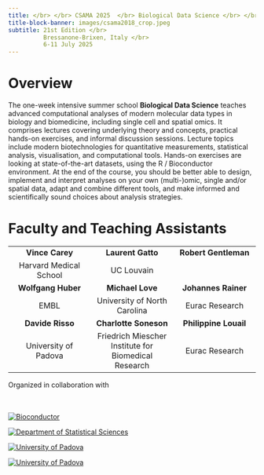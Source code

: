 ```yaml
---
title: </br> </br> CSAMA 2025  </br> Biological Data Science </br> </br>
title-block-banner: images/csama2018_crop.jpeg
subtitle: 21st Edition </br> 
          Bressanone-Brixen, Italy </br>
          6-11 July 2025
---
```


# Overview

The one-week intensive summer school **Biological Data Science** teaches advanced computational analyses of modern molecular data types in biology and biomedicine, including single cell and spatial omics. It comprises lectures covering underlying theory and concepts, practical hands-on exercises, and informal discussion sessions. Lecture topics include modern biotechnologies for quantitative measurements, statistical analysis, visualisation, and computational tools. Hands-on exercises are looking at state-of-the-art datasets, using the R / Bioconductor environment. At the end of the course, you should be better able to design, implement and interpret analyses on your own (multi-)omic, single and/or spatial data, adapt and combine different tools, and make informed and scientifically sound choices about analysis strategies.

# Faculty and Teaching Assistants

| | | |
| :--: | :--: | :--: |
| **Vince Carey** | **Laurent Gatto** | **Robert Gentleman** |
| Harvard Medical School | UC Louvain |  |
| **Wolfgang Huber** | **Michael Love** | **Johannes Rainer** |
| EMBL | University of North Carolina | Eurac Research |
| **Davide Risso** | **Charlotte Soneson** | **Philippine Louail** |
| University of Padova | Friedrich Miescher Institute for Biomedical Research | Eurac Research |


::: {.column-margin}
Organized in collaboration with </br></br></br>

<a href="https://bioconductor.org/" target="_blank">
<img  src="images/bioconductor_logo_cmyk.jpg" alt="Bioconductor" class="img-responsive" /> </a>

<a href="https://www.stat.unipd.it/en" target="_blank">
<img  src="images/stat_unipd_logo.jpg" alt="Department of Statistical Sciences" class="img-responsive"/> </a>

<a href="https://www.unipd.it/en" target="_blank">
<img  src="images/UNIPD_logo.png" alt="University of Padova" class="img-responsive" /> </a>

<a href="https://www.embl.org/" target="_blank">
<img  src="images/EMBL_logo.png" alt="University of Padova" class="img-responsive" /> </a>

:::